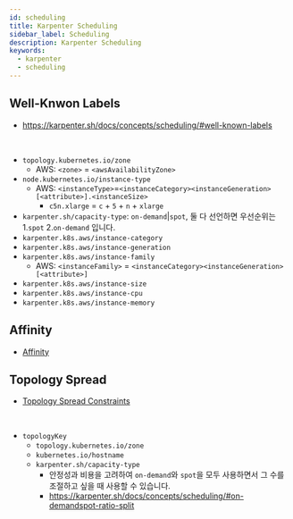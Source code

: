 ```yaml
---
id: scheduling
title: Karpenter Scheduling
sidebar_label: Scheduling
description: Karpenter Scheduling
keywords:
  - karpenter
  - scheduling
---
```


## Well-Knwon Labels

- https://karpenter.sh/docs/concepts/scheduling/#well-known-labels

<br />

- `topology.kubernetes.io/zone`
  - AWS: `<zone>` = `<awsAvailabilityZone>`
- `node.kubernetes.io/instance-type`
  - AWS: `<instanceType>`=`<instanceCategory><instanceGeneration>[<attribute>].<instanceSize>`
    - `c5n.xlarge` = `c` + `5` + `n` + `xlarge`
- `karpenter.sh/capacity-type`: `on-demand`|`spot`, 둘 다 선언하면 우선순위는 1.`spot` 2.`on-demand` 입니다.
- `karpenter.k8s.aws/instance-category`
- `karpenter.k8s.aws/instance-generation`
- `karpenter.k8s.aws/instance-family`
  - AWS: `<instanceFamily>` = `<instanceCategory><instanceGeneration>[<attribute>]`
- `karpenter.k8s.aws/instance-size`
- `karpenter.k8s.aws/instance-cpu`
- `karpenter.k8s.aws/instance-memory`

## Affinity

- [Affinity](/docs/mlops/mlops/kubernetes/scheduling/affinity.mdx)

## Topology Spread

- [Topology Spread Constraints](/docs/mlops/mlops/kubernetes/scheduling/topology-spread-constraints)

<br />

- `topologyKey`
  - `topology.kubernetes.io/zone`
  - `kubernetes.io/hostname`
  - `karpenter.sh/capacity-type`
    - 안정성과 비용을 고려하여 `on-demand`와 `spot`을 모두 사용하면서 그 수를 조절하고 싶을 때 사용할 수 있습니다.
    - https://karpenter.sh/docs/concepts/scheduling/#on-demandspot-ratio-split
